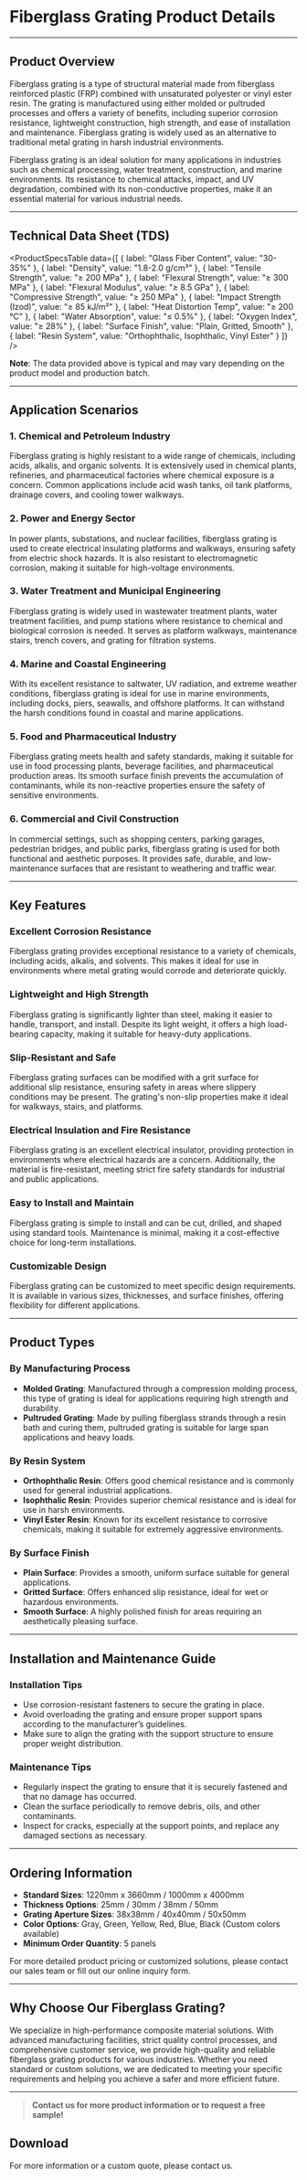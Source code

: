 
# Fiberglass Grating Product Details

---

## Product Overview

Fiberglass grating is a type of structural material made from fiberglass reinforced plastic (FRP) combined with unsaturated polyester or vinyl ester resin. The grating is manufactured using either molded or pultruded processes and offers a variety of benefits, including superior corrosion resistance, lightweight construction, high strength, and ease of installation and maintenance. Fiberglass grating is widely used as an alternative to traditional metal grating in harsh industrial environments.

Fiberglass grating is an ideal solution for many applications in industries such as chemical processing, water treatment, construction, and marine environments. Its resistance to chemical attacks, impact, and UV degradation, combined with its non-conductive properties, make it an essential material for various industrial needs.

---

## Technical Data Sheet (TDS)

<ProductSpecsTable 
  data={[
    { label: "Glass Fiber Content", value: "30-35%" },
    { label: "Density", value: "1.8-2.0 g/cm³" },
    { label: "Tensile Strength", value: "≥ 200 MPa" },
    { label: "Flexural Strength", value: "≥ 300 MPa" },
    { label: "Flexural Modulus", value: "≥ 8.5 GPa" },
    { label: "Compressive Strength", value: "≥ 250 MPa" },
    { label: "Impact Strength (Izod)", value: "≥ 85 kJ/m²" },
    { label: "Heat Distortion Temp", value: "≥ 200 °C" },
    { label: "Water Absorption", value: "≤ 0.5%" },
    { label: "Oxygen Index", value: "≥ 28%" },
    { label: "Surface Finish", value: "Plain, Gritted, Smooth" },
    { label: "Resin System", value: "Orthophthalic, Isophthalic, Vinyl Ester" }
  ]}
/>
  
**Note**: The data provided above is typical and may vary depending on the product model and production batch.

---

## Application Scenarios

### 1. **Chemical and Petroleum Industry**

Fiberglass grating is highly resistant to a wide range of chemicals, including acids, alkalis, and organic solvents. It is extensively used in chemical plants, refineries, and pharmaceutical factories where chemical exposure is a concern. Common applications include acid wash tanks, oil tank platforms, drainage covers, and cooling tower walkways.

### 2. **Power and Energy Sector**

In power plants, substations, and nuclear facilities, fiberglass grating is used to create electrical insulating platforms and walkways, ensuring safety from electric shock hazards. It is also resistant to electromagnetic corrosion, making it suitable for high-voltage environments.

### 3. **Water Treatment and Municipal Engineering**

Fiberglass grating is widely used in wastewater treatment plants, water treatment facilities, and pump stations where resistance to chemical and biological corrosion is needed. It serves as platform walkways, maintenance stairs, trench covers, and grating for filtration systems.

### 4. **Marine and Coastal Engineering**

With its excellent resistance to saltwater, UV radiation, and extreme weather conditions, fiberglass grating is ideal for use in marine environments, including docks, piers, seawalls, and offshore platforms. It can withstand the harsh conditions found in coastal and marine applications.

### 5. **Food and Pharmaceutical Industry**

Fiberglass grating meets health and safety standards, making it suitable for use in food processing plants, beverage facilities, and pharmaceutical production areas. Its smooth surface finish prevents the accumulation of contaminants, while its non-reactive properties ensure the safety of sensitive environments.

### 6. **Commercial and Civil Construction**

In commercial settings, such as shopping centers, parking garages, pedestrian bridges, and public parks, fiberglass grating is used for both functional and aesthetic purposes. It provides safe, durable, and low-maintenance surfaces that are resistant to weathering and traffic wear.

---

## Key Features

### Excellent Corrosion Resistance

Fiberglass grating provides exceptional resistance to a variety of chemicals, including acids, alkalis, and solvents. This makes it ideal for use in environments where metal grating would corrode and deteriorate quickly.

### Lightweight and High Strength

Fiberglass grating is significantly lighter than steel, making it easier to handle, transport, and install. Despite its light weight, it offers a high load-bearing capacity, making it suitable for heavy-duty applications.

### Slip-Resistant and Safe

Fiberglass grating surfaces can be modified with a grit surface for additional slip resistance, ensuring safety in areas where slippery conditions may be present. The grating's non-slip properties make it ideal for walkways, stairs, and platforms.

### Electrical Insulation and Fire Resistance

Fiberglass grating is an excellent electrical insulator, providing protection in environments where electrical hazards are a concern. Additionally, the material is fire-resistant, meeting strict fire safety standards for industrial and public applications.

### Easy to Install and Maintain

Fiberglass grating is simple to install and can be cut, drilled, and shaped using standard tools. Maintenance is minimal, making it a cost-effective choice for long-term installations.

### Customizable Design

Fiberglass grating can be customized to meet specific design requirements. It is available in various sizes, thicknesses, and surface finishes, offering flexibility for different applications.

---

## Product Types

### By Manufacturing Process

- **Molded Grating**: Manufactured through a compression molding process, this type of grating is ideal for applications requiring high strength and durability.
- **Pultruded Grating**: Made by pulling fiberglass strands through a resin bath and curing them, pultruded grating is suitable for large span applications and heavy loads.

### By Resin System

- **Orthophthalic Resin**: Offers good chemical resistance and is commonly used for general industrial applications.
- **Isophthalic Resin**: Provides superior chemical resistance and is ideal for use in harsh environments.
- **Vinyl Ester Resin**: Known for its excellent resistance to corrosive chemicals, making it suitable for extremely aggressive environments.

### By Surface Finish

- **Plain Surface**: Provides a smooth, uniform surface suitable for general applications.
- **Gritted Surface**: Offers enhanced slip resistance, ideal for wet or hazardous environments.
- **Smooth Surface**: A highly polished finish for areas requiring an aesthetically pleasing surface.

---

## Installation and Maintenance Guide

### Installation Tips

- Use corrosion-resistant fasteners to secure the grating in place.
- Avoid overloading the grating and ensure proper support spans according to the manufacturer’s guidelines.
- Make sure to align the grating with the support structure to ensure proper weight distribution.

### Maintenance Tips

- Regularly inspect the grating to ensure that it is securely fastened and that no damage has occurred.
- Clean the surface periodically to remove debris, oils, and other contaminants.
- Inspect for cracks, especially at the support points, and replace any damaged sections as necessary.

---

## Ordering Information

- **Standard Sizes**: 1220mm x 3660mm / 1000mm x 4000mm
- **Thickness Options**: 25mm / 30mm / 38mm / 50mm
- **Grating Aperture Sizes**: 38x38mm / 40x40mm / 50x50mm
- **Color Options**: Gray, Green, Yellow, Red, Blue, Black (Custom colors available)
- **Minimum Order Quantity**: 5 panels

For more detailed product pricing or customized solutions, please contact our sales team or fill out our online inquiry form.

---

## Why Choose Our Fiberglass Grating?

We specialize in high-performance composite material solutions. With advanced manufacturing facilities, strict quality control processes, and comprehensive customer service, we provide high-quality and reliable fiberglass grating products for various industries. Whether you need standard or custom solutions, we are dedicated to meeting your specific requirements and helping you achieve a safer and more efficient future.

---

> **Contact us for more product information or to request a free sample!**

## Download

<DownloadPDF url="/pdfs/tf-frp-grating-tds.pdf" label="Download TDS (PDF)" />


For more information or a custom quote, please contact us.

